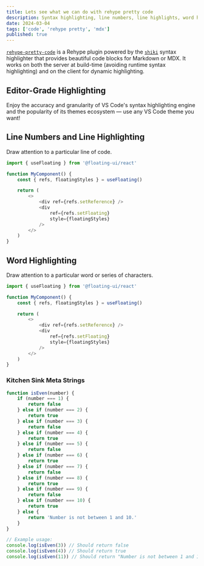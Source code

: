 ```yaml
---
title: Lets see what we can do with rehype pretty code
description: Syntax highlighting, line numbers, line highlights, word highlights
date: 2024-03-04
tags: ['code', 'rehype pretty', 'mdx']
published: true
---
```


[`rehype-pretty-code`](https://github.com/atomiks/rehype-pretty-code) is a
Rehype plugin powered by the [`shiki`](https://github.com/shikijs/shiki) syntax
highlighter that provides beautiful code blocks for Markdown or MDX. It works on
both the server at build-time (avoiding runtime syntax highlighting) and on the
client for dynamic highlighting.

## Editor-Grade Highlighting

<span className="mix-blend-plus-lighter text-zinc-400/80">
	Enjoy the accuracy and granularity of VS Code's syntax highlighting engine and
	the popularity of its themes ecosystem — use any VS Code theme you want!
</span>

## Line Numbers and Line Highlighting

Draw attention to a particular line of code.

```js {4} showLineNumbers
import { useFloating } from '@floating-ui/react'

function MyComponent() {
	const { refs, floatingStyles } = useFloating()

	return (
		<>
			<div ref={refs.setReference} />
			<div
				ref={refs.setFloating}
				style={floatingStyles}
			/>
		</>
	)
}
```

## Word Highlighting

Draw attention to a particular word or series of characters.

```js showLineNumbers {6-14}
import { useFloating } from '@floating-ui/react'

function MyComponent() {
	const { refs, floatingStyles } = useFloating()

	return (
		<>
			<div ref={refs.setReference} />
			<div
				ref={refs.setFloating}
				style={floatingStyles}
			/>
		</>
	)
}
```

### Kitchen Sink Meta Strings

```js showLineNumbers {2-4} /console/
function isEven(number) {
	if (number === 1) {
		return false
	} else if (number === 2) {
		return true
	} else if (number === 3) {
		return false
	} else if (number === 4) {
		return true
	} else if (number === 5) {
		return false
	} else if (number === 6) {
		return true
	} else if (number === 7) {
		return false
	} else if (number === 8) {
		return true
	} else if (number === 9) {
		return false
	} else if (number === 10) {
		return true
	} else {
		return 'Number is not between 1 and 10.'
	}
}

// Example usage:
console.log(isEven(3)) // Should return false
console.log(isEven(4)) // Should return true
console.log(isEven(11)) // Should return "Number is not between 1 and 10."
```
